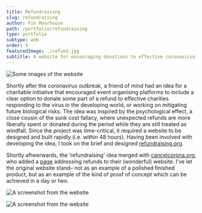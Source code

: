 ```yaml
---
title: Refundraising
slug: refundraising
author: Fin Moorhouse
path: /portfolio/refundraising
type: portfolio
subtype: web
order: 9
featuredImage: ./refund.jpg
subtitle: A website for encouraging donations to effective coronavirus charities.
---
```


![Some images of the website](./refund.jpg)

Shortly after the coronavirus outbreak, a friend of mind had an idea for a charitable initiative that encouraged event organising platforms to include a clear option to donate some part of a refund to effective charities responding to the virus in the developing world, or working on mitigating future biological risks. The idea was inspired by the psychological effect, a close cousin of the sunk cost fallacy, where unexpected refunds are more liberally spent or donated during the period while they are still treated as windfall. Since the project was time-critical, it required a website to be designed and built rapidly (i.e. within 48 hours). Having been involved with developing the idea, I took on the brief and designed [refundraising.org](https://refundraising.org/).

Shortly aftwerwards, the ‘refundraising’ idea merged with [cancelcorona.org](https://cancelcorona.org/), who added a [page](https://cancelcorona.org/refunds/) addressing refunds to their (wonderful) website. I’ve let the original website stand– not as an example of a polished finished product, but as an example of the kind of proof of concept which can be achieved in a day or two.

![A screenshot from the website](./rss2.png)

![A screenshot from the website](./rss3.png) 

